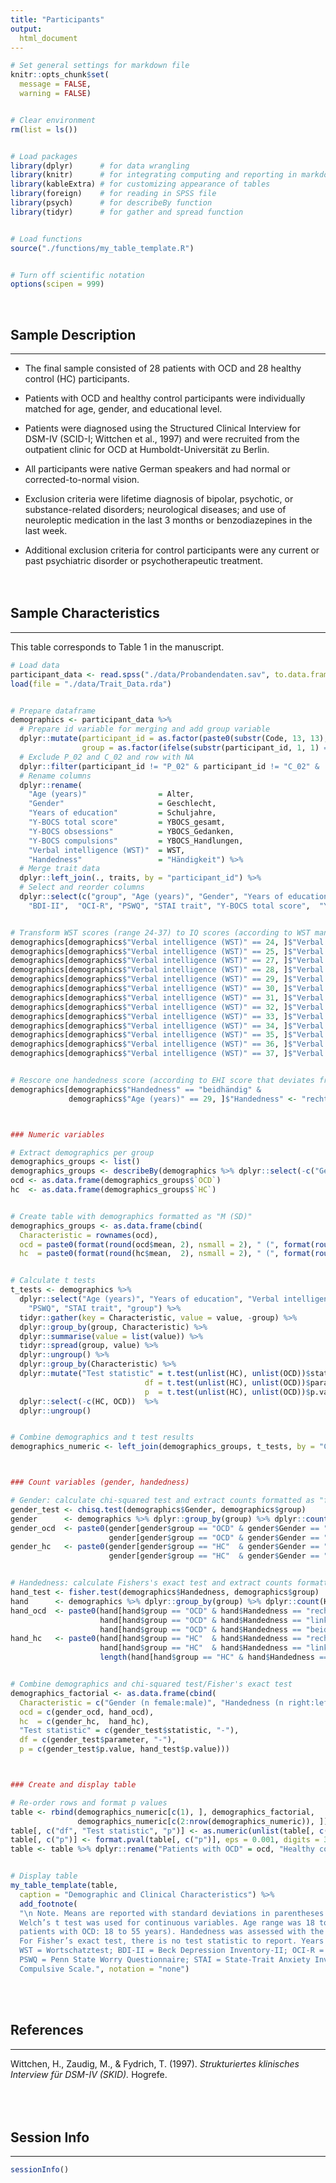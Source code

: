```yaml
---
title: "Participants"
output: 
  html_document
---
```


<!-- Set general settings -->

```r

# Set general settings for markdown file
knitr::opts_chunk$set(
  message = FALSE,
  warning = FALSE)


# Clear environment
rm(list = ls())


# Load packages
library(dplyr)      # for data wrangling
library(knitr)      # for integrating computing and reporting in markdown
library(kableExtra) # for customizing appearance of tables
library(foreign)    # for reading in SPSS file
library(psych)      # for describeBy function
library(tidyr)      # for gather and spread function


# Load functions
source("./functions/my_table_template.R")


# Turn off scientific notation
options(scipen = 999)
```
<br>

## Sample Description
***

* The final sample consisted of 28 patients with OCD and 28 healthy control (HC) participants. 

* Patients with OCD and healthy control participants were individually matched for age, gender, and educational level.

* Patients were diagnosed using the Structured Clinical Interview for DSM-IV (SCID-I; Wittchen et al., 1997) and were recruited from the outpatient clinic for OCD at Humboldt-Universität zu Berlin. 

* All participants were native German speakers and had normal or corrected-to-normal vision. 

* Exclusion criteria were lifetime diagnosis of bipolar, psychotic, or substance-related disorders; neurological diseases; and use of neuroleptic medication in the last 3 months or benzodiazepines in the last week. 

* Additional exclusion criteria for control participants were any current or past psychiatric disorder or psychotherapeutic treatment.  
<br><br>

## Sample Characteristics
***

This table corresponds to Table 1 in the manuscript.

```r

# Load data
participant_data <- read.spss("./data/Probandendaten.sav", to.data.frame = TRUE)
load(file = "./data/Trait_Data.rda")


# Prepare dataframe
demographics <- participant_data %>%
  # Prepare id variable for merging and add group variable
  dplyr::mutate(participant_id = as.factor(paste0(substr(Code, 13, 13), "_", substr(Code, 14, 15))),
                group = as.factor(ifelse(substr(participant_id, 1, 1) == "C", "HC", "OCD"))) %>%
  # Exclude P_02 and C_02 and row with NA
  dplyr::filter(participant_id != "P_02" & participant_id != "C_02" & !is.na(Alter)) %>%
  # Rename columns
  dplyr::rename(
    "Age (years)"                = Alter,
    "Gender"                     = Geschlecht,
    "Years of education"         = Schuljahre,
    "Y-BOCS total score"         = YBOCS_gesamt,
    "Y-BOCS obsessions"          = YBOCS_Gedanken,
    "Y-BOCS compulsions"         = YBOCS_Handlungen,
    "Verbal intelligence (WST)"  = WST,
    "Handedness"                 = "Händigkeit") %>%
  # Merge trait data
  dplyr::left_join(., traits, by = "participant_id") %>%
  # Select and reorder columns
  dplyr::select(c("group", "Age (years)", "Gender", "Years of education", "Verbal intelligence (WST)", "Handedness",
    "BDI-II",  "OCI-R", "PSWQ", "STAI trait", "Y-BOCS total score",  "Y-BOCS obsessions", "Y-BOCS compulsions"))


# Transform WST scores (range 24-37) to IQ scores (according to WST manual)
demographics[demographics$"Verbal intelligence (WST)" == 24, ]$"Verbal intelligence (WST)" <- 89
demographics[demographics$"Verbal intelligence (WST)" == 25, ]$"Verbal intelligence (WST)" <- 90
demographics[demographics$"Verbal intelligence (WST)" == 27, ]$"Verbal intelligence (WST)" <- 93
demographics[demographics$"Verbal intelligence (WST)" == 28, ]$"Verbal intelligence (WST)" <- 95
demographics[demographics$"Verbal intelligence (WST)" == 29, ]$"Verbal intelligence (WST)" <- 97
demographics[demographics$"Verbal intelligence (WST)" == 30, ]$"Verbal intelligence (WST)" <- 99
demographics[demographics$"Verbal intelligence (WST)" == 31, ]$"Verbal intelligence (WST)" <- 101
demographics[demographics$"Verbal intelligence (WST)" == 32, ]$"Verbal intelligence (WST)" <- 104
demographics[demographics$"Verbal intelligence (WST)" == 33, ]$"Verbal intelligence (WST)" <- 107
demographics[demographics$"Verbal intelligence (WST)" == 34, ]$"Verbal intelligence (WST)" <- 110
demographics[demographics$"Verbal intelligence (WST)" == 35, ]$"Verbal intelligence (WST)" <- 114
demographics[demographics$"Verbal intelligence (WST)" == 36, ]$"Verbal intelligence (WST)" <- 118
demographics[demographics$"Verbal intelligence (WST)" == 37, ]$"Verbal intelligence (WST)" <- 122


# Rescore one handedness score (according to EHI score that deviates from self report)
demographics[demographics$"Handedness" == "beidhändig" & 
             demographics$"Age (years)" == 29, ]$"Handedness" <- "rechts"



### Numeric variables

# Extract demographics per group
demographics_groups <- list()
demographics_groups <- describeBy(demographics %>% dplyr::select(-c("Gender", "Handedness", "group")), demographics$group)
ocd <- as.data.frame(demographics_groups$`OCD`)
hc  <- as.data.frame(demographics_groups$`HC`)


# Create table with demographics formatted as "M (SD)"
demographics_groups <- as.data.frame(cbind(
  Characteristic = rownames(ocd),
  ocd = paste0(format(round(ocd$mean, 2), nsmall = 2), " (", format(round(ocd$sd, 2), nsmall = 2), ")"),
  hc  = paste0(format(round(hc$mean,  2), nsmall = 2), " (", format(round(hc$sd,  2), nsmall = 2), ")")))


# Calculate t tests
t_tests <- demographics %>%
  dplyr::select("Age (years)", "Years of education", "Verbal intelligence (WST)", "BDI-II", "OCI-R",
    "PSWQ", "STAI trait", "group") %>%
  tidyr::gather(key = Characteristic, value = value, -group) %>%
  dplyr::group_by(group, Characteristic) %>%
  dplyr::summarise(value = list(value)) %>%
  tidyr::spread(group, value) %>%
  dplyr::ungroup() %>%
  dplyr::group_by(Characteristic) %>%
  dplyr::mutate("Test statistic" = t.test(unlist(HC), unlist(OCD))$statistic,
                              df = t.test(unlist(HC), unlist(OCD))$parameter,
                              p  = t.test(unlist(HC), unlist(OCD))$p.value) %>%
  dplyr::select(-c(HC, OCD))  %>%
  dplyr::ungroup()


# Combine demographics and t test results
demographics_numeric <- left_join(demographics_groups, t_tests, by = "Characteristic")



### Count variables (gender, handedness)

# Gender: calculate chi-squared test and extract counts formatted as "female:male"
gender_test <- chisq.test(demographics$Gender, demographics$group)
gender      <- demographics %>% dplyr::group_by(group) %>% dplyr::count(Gender)
gender_ocd  <- paste0(gender[gender$group == "OCD" & gender$Gender == "weiblich", ]$n, ":",
                      gender[gender$group == "OCD" & gender$Gender == "männlich", ]$n)
gender_hc   <- paste0(gender[gender$group == "HC"  & gender$Gender == "weiblich", ]$n, ":",
                      gender[gender$group == "HC"  & gender$Gender == "männlich", ]$n)


# Handedness: calculate Fishers's exact test and extract counts formatted as "right:left:ambidextrous"
hand_test <- fisher.test(demographics$Handedness, demographics$group)
hand      <- demographics %>% dplyr::group_by(group) %>% dplyr::count(Handedness)
hand_ocd  <- paste0(hand[hand$group == "OCD" & hand$Handedness == "rechts", ]$n, ":",
                    hand[hand$group == "OCD" & hand$Handedness == "links", ]$n, ":",
                    hand[hand$group == "OCD" & hand$Handedness == "beidhändig", ]$n)
hand_hc   <- paste0(hand[hand$group == "HC"  & hand$Handedness == "rechts", ]$n, ":",
                    hand[hand$group == "HC"  & hand$Handedness == "links", ]$n, ":",
                    length(hand[hand$group == "HC" & hand$Handedness == "beidhändig", ]$n))


# Combine demographics and chi-squared test/Fisher's exact test
demographics_factorial <- as.data.frame(cbind(
  Characteristic = c("Gender (n female:male)", "Handedness (n right:left:ambidextrous)"),
  ocd = c(gender_ocd, hand_ocd),
  hc  = c(gender_hc,  hand_hc),
  "Test statistic" = c(gender_test$statistic, "-"),
  df = c(gender_test$parameter, "-"),
  p = c(gender_test$p.value, hand_test$p.value)))



### Create and display table

# Re-order rows and format p values
table <- rbind(demographics_numeric[c(1), ], demographics_factorial,
               demographics_numeric[c(2:nrow(demographics_numeric)), ])
table[, c("df", "Test statistic", "p")] <- as.numeric(unlist(table[, c("df", "Test statistic", "p")]))
table[, c("p")] <- format.pval(table[, c("p")], eps = 0.001, digits = 3)
table <- table %>% dplyr::rename("Patients with OCD" = ocd, "Healthy control participants" = hc)


# Display table
my_table_template(table, 
  caption = "Demographic and Clinical Characteristics") %>%
  add_footnote(
  "\n Note. Means are reported with standard deviations in parentheses (except for gender and handedness). 
  Welch’s t test was used for continuous variables. Age range was 18 to 55 years  (control participants: 20 to 54 years; 
  patients with OCD: 18 to 55 years). Handedness was assessed with the Edinburgh Handedness Inventory (Oldfield, 1971). 
  For Fisher’s exact test, there is no test statistic to report. Years of education include primary and secondary education. 
  WST = Wortschatztest; BDI-II = Beck Depression Inventory-II; OCI-R = Obsessive-Compulsive Inventory-Revised; 
  PSWQ = Penn State Worry Questionnaire; STAI = State-Trait Anxiety Inventory; Y-BOCS = Yale-Brown Obsessive 
  Compulsive Scale.", notation = "none")
```
<br><br>

## References
***
Wittchen, H., Zaudig, M., & Fydrich, T. (1997). *Strukturiertes klinisches Interview für DSM-IV (SKID).* Hogrefe. 	
<br><br><br>

## Session Info
***
```r

sessionInfo()
```
